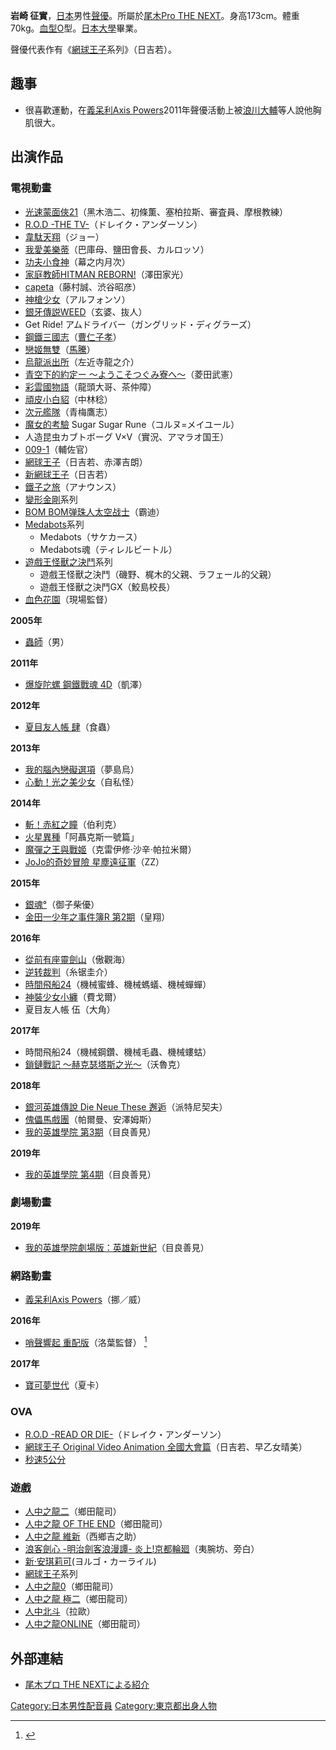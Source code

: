 {{noteTA|G1=Anime}}
{{Japanese|japanese=岩崎 征実|kana=いわさき まさみ|romaji=Iwasaki Masami}} 
'''岩崎 征實'''{{BD|1971年|10月25日}}，[[日本|日本]]男性[[聲優|聲優]]。所屬於[[尾木Pro_THE_NEXT|尾木Pro THE NEXT]]。身高173cm。體重70kg。[[血型|血型]]O型。[[日本大學|日本大學]]畢業。

聲優代表作有《[[網球王子|網球王子]]系列》（日吉若）。

== 趣事 ==
*很喜歡運動，在[[義呆利Axis_Powers|義呆利Axis Powers]]2011年聲優活動上被[[浪川大輔|浪川大輔]]等人說他胸肌很大。

== 出演作品 ==
=== 電視動畫 ===
* [[光速蒙面俠21|光速蒙面俠21]]（黑木浩二、初條薫、塞柏拉斯、審査員、摩根教練）
* [[R.O.D_-THE_TV-|R.O.D -THE TV-]]（ドレイク・アンダーソン）
* [[韋駄天翔|韋駄天翔]]（ジョー）
* [[我愛美樂蒂|我愛美樂蒂]]（巴庫母、鹽田會長、カルロッソ）
* [[功夫小食神|功夫小食神]]（幕之内月次）
* [[家庭教師HITMAN_REBORN!|家庭教師HITMAN REBORN!]]（澤田家光）
* [[capeta|capeta]]（藤村誠、渋谷昭彦）
* [[神槍少女|神槍少女]]（アルフォンソ）
* [[銀牙傳説WEED|銀牙傳説WEED]]（玄婆、抜人）
* Get Ride! アムドライバー（ガングリッド・ディグラーズ）
* [[鋼鐵三國志|鋼鐵三國志]]（[[曹仁|曹仁子孝]]）
* [[戀姬無雙|戀姬無雙]]（[[馬騰|馬騰]]）
* [[烏龍派出所|烏龍派出所]]（左近寺龍之介）
* [[青空下的約定|青空下的約定ー ～ようこそつぐみ寮へ～]]（菱田武憲）
* [[彩雲國物語|彩雲國物語]]（龍頭大哥、茶仲障）
* [[頑皮小白貂|頑皮小白貂]]（中林稔）
* [[次元艦隊|次元艦隊]]（青梅鷹志）
* [[魔界女王候補生|魔女的考驗]] Sugar Sugar Rune（コルヌ=メイユール）
* 人造昆虫カブトボーグ V×V（實況、アマラオ国王）
* [[009-1|009-1]]（輔佐官）
* [[網球王子|網球王子]]（日吉若、赤澤吉朗）
* [[網球王子|新網球王子]]（日吉若）
* [[鐵子之旅|鐵子之旅]]（アナウンス）
* [[變形金剛|變形金剛]]系列
* [[BOM_BOM弹珠人太空战士|BOM BOM弹珠人太空战士]]（霸迪）
* [[Medabots|Medabots]]系列
** Medabots（サケカース）
** Medabots魂（ティレルビートル）
* [[遊戲王|遊戲王怪獸之決鬥]]系列
** 遊戲王怪獸之決鬥（磯野、梶木的父親、ラフェール的父親）
** 遊戲王怪獸之決鬥GX（鮫島校長）
* [[血色花園|血色花園]]（現場監督）

'''2005年'''
* [[蟲師|蟲師]]（男）

'''2011年'''
* [[爆旋陀螺_鋼鐵戰魂|爆旋陀螺 鋼鐵戰魂 4D]]（凱澤）

'''2012年'''
* [[夏目友人帳|夏目友人帳 肆]]（食蟲）

'''2013年'''
* [[我的腦內戀礙選項|我的腦內戀礙選項]]（夢島烏）
* [[心動！光之美少女|心動！光之美少女]]（自私怪）

'''2014年'''
* [[斬！赤紅之瞳|斬！赤紅之瞳]]（伯利克）
* [[火星異種|火星異種]]「阿聶克斯一號篇」
* [[魔彈之王與戰姬|魔彈之王與戰姬]]（克雷伊修·沙辛·帕拉米爾）
* [[JoJo的奇妙冒險|JoJo的奇妙冒險 星塵遠征軍]]（ZZ）

'''2015年'''
* [[銀魂|銀魂°]]（御子柴優）
* [[金田一少年之事件簿_(动画)|金田一少年之事件簿R 第2期]]（皇翔）

'''2016年'''
* [[從前有座靈劍山|從前有座靈劍山]]（傲觀海）
* [[逆转裁判_(动画)|逆转裁判]]（糸锯圭介）
* [[時間飛船24|時間飛船24]]（機械蜜蜂、機械螞蟻、機械蟬蟬）
* [[神裝少女小纏|神裝少女小纏]]（費戈爾）
* 夏目友人帳 伍（大角）

'''2017年'''
* 時間飛船24（機械鋼鑽、機械毛蟲、機械螻蛄）<!--2016年10月1日起播-->
* [[鎖鏈戰記|鎖鏈戰記 ～赫克瑟塔斯之光～]]（沃魯克）

'''2018年'''
* [[銀河英雄傳說|銀河英雄傳說 Die Neue These 邂逅]]（派特尼契夫）
* [[傀儡馬戲團|傀儡馬戲團]]（帕爾曼、安澤姆斯）
* [[我的英雄學院|我的英雄學院 第3期]]（目良善見）

'''2019年'''
* [[我的英雄學院|我的英雄學院 第4期]]（目良善見）

=== 劇場動畫 ===
'''2019年'''
* [[我的英雄學院：英雄新世紀|我的英雄學院劇場版：英雄新世紀]]（目良善見）

=== 網路動畫 ===
*[[義呆利Axis_Powers|義呆利Axis Powers]]（挪／威）
'''2016年'''
*[[哨聲響起|哨聲響起 重配版]]（洛葉監督）<!--12月17日--><ref>{{cite news|language=ja|date=2016年12月5日|accessdate=2017年1月10日|url=http://natalie.mu/comic/news/211930|publisher=natalie|title=キャスト一新のアニメ「ホイッスル！」に牧野由依、近藤隆、阿部敦ら出演|archive-date=2017年1月3日|archive-url=https://web.archive.org/web/20170103003353/http://natalie.mu/comic/news/211930|dead-url=no}}</ref>
'''2017年'''
*[[寶可夢世代|寶可夢世代]]（夏卡）

===OVA===
* [[R.O.D_-READ_OR_DIE-|R.O.D -READ OR DIE-]]（ドレイク・アンダーソン）
* [[網球王子|網球王子 Original Video Animation 全國大會篇]]（日吉若、早乙女晴美）
* [[秒速5公分|秒速5公分]]

=== 遊戲 ===
* [[人中之龍二|人中之龍二]]（鄉田龍司）
* [[人中之龍_OF_THE_END|人中之龍 OF THE END]]（鄉田龍司）
* [[人中之龍_維新|人中之龍 維新]]（西鄉吉之助）
* [[浪客劍心|浪客劍心 -明治劍客浪漫譚- 炎上!京都輪廻]]（夷腕坊、旁白）
* [[新·安琪莉可|新·安琪莉可]](ヨルゴ・カーライル)
* [[網球王子|網球王子]]系列
* [[人中之龍0|人中之龍0]]（鄉田龍司）
* [[人中之龍二|人中之龍 極二]]（鄉田龍司）
* [[人中北斗|人中北斗]]（拉歐）
* [[人中之龍ONLINE|人中之龍ONLINE]]（鄉田龍司）

== 外部連結 ==
* [http://www.oginext.com/men/iwasaki.html 尾木プロ THE NEXTによる紹介] {{Wayback|url=http://www.oginext.com/men/iwasaki.html |date=20100530083339 }}


{{DEFAULTSORT:Iwasaki Masami}}
[[Category:日本男性配音員|Category:日本男性配音員]]
[[Category:東京都出身人物|Category:東京都出身人物]]